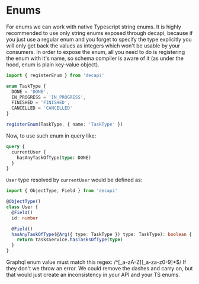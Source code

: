 # Enums

For enums we can work with native Typescript string enums.
It is highly recommended to use only string enums exposed through decapi, because if you just use a regular enum and you forget to specify the type explicitly you will only get back the values as integers which won't be usable by your consumers.
In order to expose the enum, all you need to do is registering the enum with it's name, so schema compiler is aware of it (as under the hood, enum is plain key-value object).

```ts
import { registerEnum } from 'decapi'

enum TaskType {
  DONE = 'DONE',
  IN_PROGRESS = 'IN_PROGRESS',
  FINISHED = 'FINISHED',
  CANCELLED = 'CANCELLED'
}

registerEnum(TaskType, { name: 'TaskType' })
```

Now, to use such enum in query like:

```graphql
query {
  currentUser {
    hasAnyTaskOfType(type: DONE)
  }
}
```

`User` type resolved by `currentUser` would be defined as:

```ts
import { ObjectType, Field } from 'decapi'

@ObjectType()
class User {
  @Field()
  id: number

  @Field()
  hasAnyTaskOfType(@Arg({ type: TaskType }) type: TaskType): boolean {
    return tasksService.hasTasksOfType(type)
  }
}
```

Graphql enum value must match this regex: /^[\_a-zA-Z][_a-za-z0-9]\*\$/
If they don't we throw an error. We could remove the dashes and carry on, but that would just create an inconsistency in your API and your TS enums.
